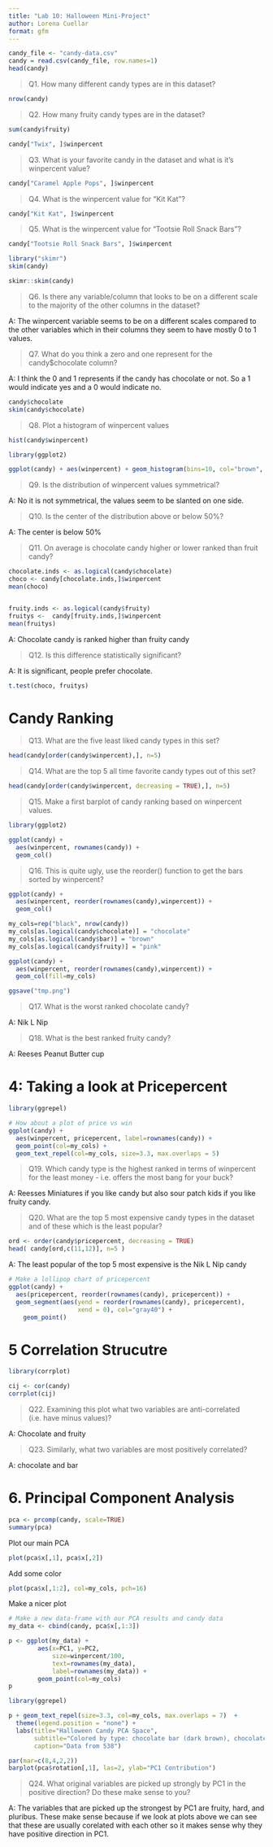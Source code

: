 ```yaml
---
title: "Lab 10: Halloween Mini-Project"
author: Lorena Cuellar
format: gfm
---
```



```r
candy_file <- "candy-data.csv"
candy = read.csv(candy_file, row.names=1)
head(candy)
```

>Q1. How many different candy types are in this dataset?

```r
nrow(candy)
```


> Q2. How many fruity candy types are in the dataset?

```r
sum(candy$fruity)

```



```r
candy["Twix", ]$winpercent
```

> Q3. What is your favorite candy in the dataset and what is it’s winpercent value?

```r
candy["Caramel Apple Pops", ]$winpercent
```

> Q4. What is the winpercent value for “Kit Kat”?

```r
candy["Kit Kat", ]$winpercent
```

> Q5. What is the winpercent value for “Tootsie Roll Snack Bars”?

```r
candy["Tootsie Roll Snack Bars", ]$winpercent
```


```r
library("skimr")
skim(candy)
```


```r
skimr::skim(candy)
```


> Q6. Is there any variable/column that looks to be on a different scale to the majority of the other columns in the dataset?

A: The winpercent variable seems to be on a different scales compared to the other variables which in their columns they seem to have mostly 0 to 1 values.


>Q7. What do you think a zero and one represent for the candy$chocolate column?

A: I think the 0 and 1 represents if the candy has chocolate or not. So a 1 would indicate yes and a 0 would indicate no.

```r
candy$chocolate
skim(candy$chocolate)
```

> Q8. Plot a histogram of winpercent values

```r
hist(candy$winpercent)
```

```r
library(ggplot2)

ggplot(candy) + aes(winpercent) + geom_histogram(bins=10, col="brown", fill="dark green")
```


>Q9. Is the distribution of winpercent values symmetrical?

A: No it is not symmetrical, the values seem to be slanted on one side.


>Q10. Is the center of the distribution above or below 50%?

A: The center is below 50%

>Q11. On average is chocolate candy higher or lower ranked than fruit candy?

```r
chocolate.inds <- as.logical(candy$chocolate)
choco <- candy[chocolate.inds,]$winpercent
mean(choco)


fruity.inds <- as.logical(candy$fruity)
fruitys <-  candy[fruity.inds,]$winpercent
mean(fruitys)
```

A: Chocolate candy is ranked higher than fruity candy

> Q12. Is this difference statistically significant?

A: It is significant, people prefer chocolate.

```r
t.test(choco, fruitys)
```

# Candy Ranking

>Q13. What are the five least liked candy types in this set?

```r
head(candy[order(candy$winpercent),], n=5)
```


>Q14. What are the top 5 all time favorite candy types out of this set?

```r
head(candy[order(candy$winpercent, decreasing = TRUE),], n=5)
```




> Q15. Make a first barplot of candy ranking based on winpercent values.

```r
library(ggplot2)

ggplot(candy) + 
  aes(winpercent, rownames(candy)) +
  geom_col()
```
> Q16. This is quite ugly, use the reorder() function to get the bars sorted by winpercent?

```r
ggplot(candy) + 
  aes(winpercent, reorder(rownames(candy),winpercent)) +
  geom_col() 
```


```r
my_cols=rep("black", nrow(candy))
my_cols[as.logical(candy$chocolate)] = "chocolate"
my_cols[as.logical(candy$bar)] = "brown"
my_cols[as.logical(candy$fruity)] = "pink"


```


```r
ggplot(candy) + 
  aes(winpercent, reorder(rownames(candy),winpercent)) +
  geom_col(fill=my_cols) 
```


```r
ggsave("tmp.png")
```

> Q17. What is the worst ranked chocolate candy?

A: Nik L Nip

>Q18. What is the best ranked fruity candy?

A: Reeses Peanut Butter cup

# 4: Taking a look at Pricepercent

```r
library(ggrepel)

# How about a plot of price vs win
ggplot(candy) +
  aes(winpercent, pricepercent, label=rownames(candy)) +
  geom_point(col=my_cols) + 
  geom_text_repel(col=my_cols, size=3.3, max.overlaps = 5)
```



> Q19. Which candy type is the highest ranked in terms of winpercent for the least money - i.e. offers the most bang for your buck?

A: Reesses Miniatures if you like candy but also sour patch kids if you like fruity candy.

>Q20. What are the top 5 most expensive candy types in the dataset and of these which is the least popular?

```r
ord <- order(candy$pricepercent, decreasing = TRUE)
head( candy[ord,c(11,12)], n=5 )
```

A: The least popular of the top 5 most expensive is the Nik L Nip candy


```r
# Make a lollipop chart of pricepercent
ggplot(candy) +
  aes(pricepercent, reorder(rownames(candy), pricepercent)) +
  geom_segment(aes(yend = reorder(rownames(candy), pricepercent), 
                   xend = 0), col="gray40") +
    geom_point()

```

# 5 Correlation Strucutre

```r
library(corrplot)
```

```r
cij <- cor(candy)
corrplot(cij)
```

> Q22. Examining this plot what two variables are anti-correlated (i.e. have minus values)?

A: Chocolate and fruity


>Q23. Similarly, what two variables are most positively correlated?

A: chocolate and bar


# 6. Principal Component Analysis

```r
pca <- prcomp(candy, scale=TRUE)
summary(pca)
```

Plot our main PCA

```r
plot(pca$x[,1], pca$x[,2])
```

Add some color
```r
plot(pca$x[,1:2], col=my_cols, pch=16)
```


Make a nicer plot

```r
# Make a new data-frame with our PCA results and candy data
my_data <- cbind(candy, pca$x[,1:3])
```

```r
p <- ggplot(my_data) + 
        aes(x=PC1, y=PC2, 
            size=winpercent/100,  
            text=rownames(my_data),
            label=rownames(my_data)) +
        geom_point(col=my_cols)
p
```

```r
library(ggrepel)

p + geom_text_repel(size=3.3, col=my_cols, max.overlaps = 7)  + 
  theme(legend.position = "none") +
  labs(title="Halloween Candy PCA Space",
       subtitle="Colored by type: chocolate bar (dark brown), chocolate other (light brown), fruity (red), other (black)",
       caption="Data from 538")
```

```r
par(mar=c(8,4,2,2))
barplot(pca$rotation[,1], las=2, ylab="PC1 Contribution")
```

> Q24. What original variables are picked up strongly by PC1 in the positive direction? Do these make sense to you?

A: The variables that are picked up the strongest by PC1 are fruity, hard, and pluribus. These make sense because if we look at plots above we can see that these are usually corelated with each other so it makes sense why they have positive direction in PC1.